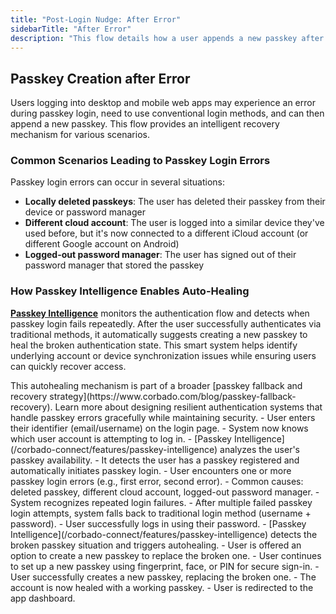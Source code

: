 ```yaml
---
title: "Post-Login Nudge: After Error"
sidebarTitle: "After Error"
description: "This flow details how a user appends a new passkey after they faced an error when logging in with an existing passkey (autohealing)."
---
```



## Passkey Creation after Error

Users logging into desktop and mobile web apps may experience an error during passkey login, need to use conventional login methods, and can then append a new passkey. This flow provides an intelligent recovery mechanism for various scenarios.

### Common Scenarios Leading to Passkey Login Errors

Passkey login errors can occur in several situations:

- **Locally deleted passkeys**: The user has deleted their passkey from their device or password manager
- **Different cloud account**: The user is logged into a similar device they've used before, but it's now connected to a different iCloud account (or different Google account on Android)
- **Logged-out password manager**: The user has signed out of their password manager that stored the passkey

### How Passkey Intelligence Enables Auto-Healing

**[Passkey Intelligence](/corbado-connect/features/passkey-intelligence)** monitors the authentication flow and detects when passkey login fails repeatedly. After the user successfully authenticates via traditional methods, it automatically suggests creating a new passkey to heal the broken authentication state. This smart system helps identify underlying account or device synchronization issues while ensuring users can quickly recover access.

<Tip>
    This autohealing mechanism is part of a broader [passkey fallback and recovery strategy](https://www.corbado.com/blog/passkey-fallback-recovery). Learn more about designing resilient authentication systems that handle passkey errors gracefully while maintaining security.
</Tip>

<Tabs>
  <Tab title="macOS">
    <ToolingFrame 
        imageURL="/images/authentication-flow/web-app/desktop/append-after-error-macos.png"
        caption="macOS passkey append after error"
        imageName="append-after-error-macos.png"
    />
  </Tab>

<Tab title="Windows">
    <ToolingFrame
        imageURL="/images/authentication-flow/web-app/desktop/append-after-error-windows.png"
        caption="Windows passkey append after error"
        imageName="append-after-error-windows.png"
    />
</Tab>
<Tab title="iOS">
    <ToolingFrame
        imageURL="/images/authentication-flow/web-app/mobile/append-after-error-ios.png"
        caption="iOS passkey append after error"
        imageName="append-after-error-ios.png"
    />
</Tab>

  <Tab title="Android">
    <ToolingFrame 
        imageURL="/images/authentication-flow/web-app/mobile/append-after-error-android.png"
        caption="Android passkey append after error"
        imageName="append-after-error-android.png"
    />
  </Tab>
</Tabs>

<Steps>
    <Step title="User enters identifier">
        - User enters their identifier (email/username) on the login page.
        - System now knows which user account is attempting to log in.
    </Step>
    <Step title="Passkey Intelligence detects existing passkey">
        - [Passkey Intelligence](/corbado-connect/features/passkey-intelligence) analyzes the user's passkey availability.
        - It detects the user has a passkey registered and automatically initiates passkey login.
    </Step>
    <Step title="Passkey login errors occur">
        - User encounters one or more passkey login errors (e.g., first error, second error).
        - Common causes: deleted passkey, different cloud account, logged-out password manager.
        - System recognizes repeated login failures.
    </Step>
    <Step title="Fallback to traditional login method">
        - After multiple failed passkey login attempts, system falls back to traditional login method (username + password).
        - User successfully logs in using their password.
    </Step>
    <Step title="Autohealing: Passkey append initiates">
        - [Passkey Intelligence](/corbado-connect/features/passkey-intelligence) detects the broken passkey situation and triggers autohealing.
        - User is offered an option to create a new passkey to replace the broken one.
    </Step>
    <Step title="OS-native modal overlay">
        - User continues to set up a new passkey using fingerprint, face, or PIN for secure sign-in.
    </Step>
    <Step title="Passkey creation successful (healing complete)">
        - User successfully creates a new passkey, replacing the broken one.
        - The account is now healed with a working passkey.
    </Step>
    <Step title="Redirection to app dashboard">
        - User is redirected to the app dashboard.
    </Step>

</Steps>
